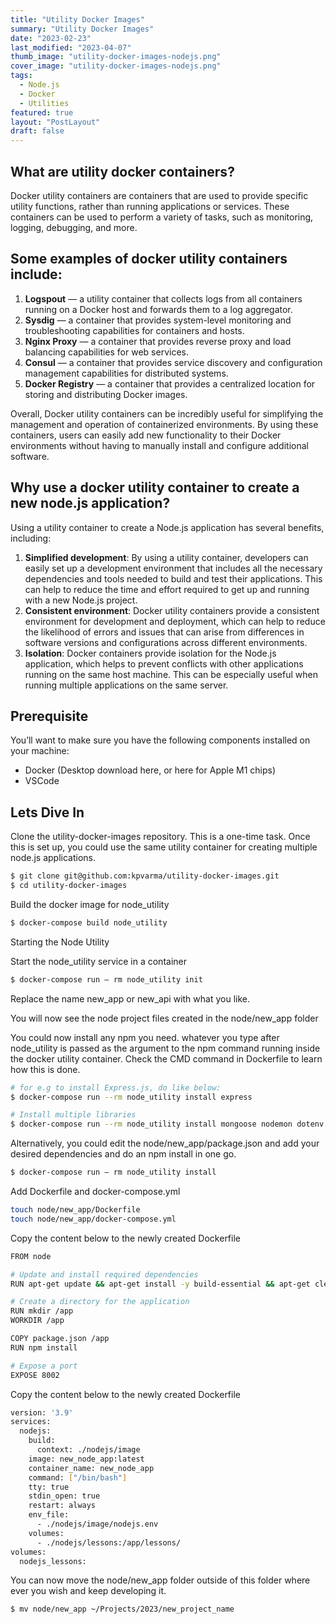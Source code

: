 ```yaml
---
title: "Utility Docker Images"
summary: "Utility Docker Images"
date: "2023-02-23"
last_modified: "2023-04-07"
thumb_image: "utility-docker-images-nodejs.png"
cover_image: "utility-docker-images-nodejs.png"
tags:
  - Node.js
  - Docker
  - Utilities
featured: true
layout: "PostLayout"
draft: false
---
```


## What are utility docker containers?

Docker utility containers are containers that are used to provide specific utility functions, rather than running applications or services. These containers can be used to perform a variety of tasks, such as monitoring, logging, debugging, and more.

## Some examples of docker utility containers include:

1. <b>Logspout</b> — a utility container that collects logs from all containers running on a Docker host and forwards them to a log aggregator.
2. <b>Sysdig</b> — a container that provides system-level monitoring and troubleshooting capabilities for containers and hosts.
3. <b>Nginx Proxy</b> — a container that provides reverse proxy and load balancing capabilities for web services.
4. <b>Consul</b> — a container that provides service discovery and configuration management capabilities for distributed systems.
5. <b>Docker Registry</b> — a container that provides a centralized location for storing and distributing Docker images.

Overall, Docker utility containers can be incredibly useful for simplifying the management and operation of containerized environments. By using these containers, users can easily add new functionality to their Docker environments without having to manually install and configure additional software.

## Why use a docker utility container to create a new node.js application?

Using a utility container to create a Node.js application has several benefits, including:

1. <b>Simplified development</b>: By using a utility container, developers can easily set up a development environment that includes all the necessary dependencies and tools needed to build and test their applications. This can help to reduce the time and effort required to get up and running with a new Node.js project.
2. <b>Consistent environment</b>: Docker utility containers provide a consistent environment for development and deployment, which can help to reduce the likelihood of errors and issues that can arise from differences in software versions and configurations across different environments.
3. <b>Isolation</b>: Docker containers provide isolation for the Node.js application, which helps to prevent conflicts with other applications running on the same host machine. This can be especially useful when running multiple applications on the same server.

## Prerequisite

You’ll want to make sure you have the following components installed on your machine:

* Docker (Desktop download here, or here for Apple M1 chips)
* VSCode

## Lets Dive In

Clone the utility-docker-images repository. This is a one-time task. Once this is set up, you could use the same utility container for creating multiple node.js applications.

``` bash
$ git clone git@github.com:kpvarma/utility-docker-images.git
$ cd utility-docker-images
```

Build the docker image for node_utility

``` bash
$ docker-compose build node_utility
```

Starting the Node Utility

Start the node_utility service in a container

``` bash
$ docker-compose run — rm node_utility init
```

Replace the name new_app or new_api with what you like.

You will now see the node project files created in the node/new_app folder

You could now install any npm you need. whatever you type after node_utility is passed as the argument to the npm command running inside the docker utility container. Check the CMD command in Dockerfile to learn how this is done.

``` bash
# for e.g to install Express.js, do like below:
$ docker-compose run --rm node_utility install express

# Install multiple libraries
$ docker-compose run --rm node_utility install mongoose nodemon dotenv
```

Alternatively, you could edit the node/new_app/package.json and add your desired dependencies and do an npm install in one go.

``` bash
$ docker-compose run — rm node_utility install
```

Add Dockerfile and docker-compose.yml

``` bash
touch node/new_app/Dockerfile
touch node/new_app/docker-compose.yml
```

Copy the content below to the newly created Dockerfile

``` bash
FROM node

# Update and install required dependencies
RUN apt-get update && apt-get install -y build-essential && apt-get clean

# Create a directory for the application
RUN mkdir /app
WORKDIR /app

COPY package.json /app
RUN npm install

# Expose a port
EXPOSE 8002
```

Copy the content below to the newly created Dockerfile

``` bash
version: '3.9'
services:
  nodejs:
    build:
      context: ./nodejs/image
    image: new_node_app:latest
    container_name: new_node_app
    command: ["/bin/bash"]
    tty: true
    stdin_open: true
    restart: always
    env_file:
      - ./nodejs/image/nodejs.env
    volumes:
      - ./nodejs/lessons:/app/lessons/
volumes:
  nodejs_lessons:
```

You can now move the node/new_app folder outside of this folder where ever you wish and keep developing it.

``` bash
$ mv node/new_app ~/Projects/2023/new_project_name
```